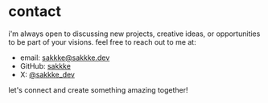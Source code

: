# contact

i'm always open to discussing new projects, creative ideas, or opportunities to be part of your visions.
feel free to reach out to me at:

- email: [sakkke@sakkke.dev](mailto:sakkke@sakkke.dev)
- GitHub: [sakkke](https://github.com/sakkke)
- X: [@sakkke_dev](https://twitter.com/sakkke_dev)

let's connect and create something amazing together!
